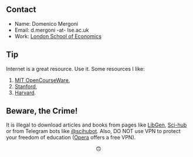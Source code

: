::: column-margin
::: callout-note
## Contact

-   Name: Domenico Mergoni
-   Email: d.mergoni -at- lse.ac.uk
-   Work: [London School of Economics](https://www.lse.ac.uk/mathematics)
:::
:::

::: column-margin
::: callout-tip
## Tip

Internet is a great resource. Use it. Some resources I like:

1.  [MIT OpenCourseWare](https://www.youtube.com/c/mitocw/featured),
2.  [Stanford](https://www.youtube.com/c/stanford/featured),
3.  [Harvard](https://www.youtube.com/c/harvard).
:::
:::

::: column-margin
::: callout-warning
## Beware, the Crime!

It is illegal to download articles and books from pages like [LibGen](http://libgen.is/), [Sci-hub](https://sci-hub.se/) or from Telegram bots like [\@scihubot](http://t.me/scihubot). Also, DO NOT use VPN to protect your freedom of education ([Opera](https://www.opera.com) offers a free VPN).

<center>&#128579;</center>
:::
:::
